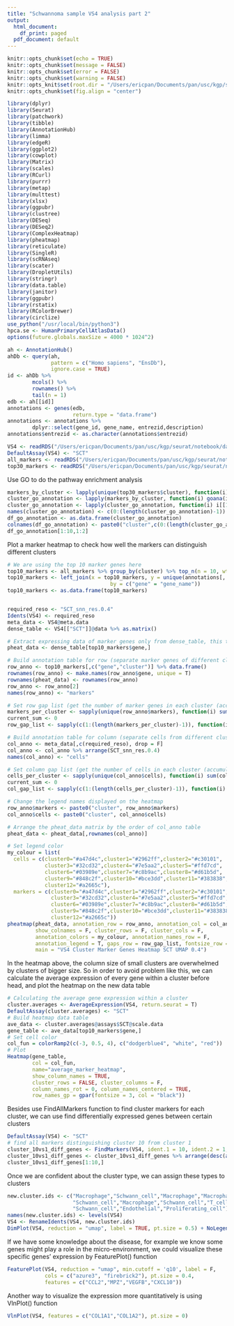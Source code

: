 ```yaml
---
title: "Schwannoma sample VS4 analysis part 2"
output:
  html_document:
    df_print: paged
  pdf_document: default
---
```


```r
knitr::opts_chunk$set(echo = TRUE)
knitr::opts_chunk$set(message = FALSE)
knitr::opts_chunk$set(error = FALSE)
knitr::opts_chunk$set(warning = FALSE)
knitr::opts_knit$set(root.dir = "/Users/ericpan/Documents/pan/usc/kgp/seurat/notebook")
knitr::opts_chunk$set(fig.align = "center")
```


```r
library(dplyr)
library(Seurat)
library(patchwork)
library(tibble)
library(AnnotationHub)
library(limma)
library(edgeR)
library(ggplot2)
library(cowplot)
library(Matrix)
library(scales)
library(RCurl)
library(purrr)
library(metap)
library(multtest)
library(xlsx)
library(ggpubr)
library(clustree)
library(DESeq)
library(DESeq2)
library(ComplexHeatmap)
library(pheatmap)
library(reticulate)
library(SingleR)
library(scRNAseq)
library(scater)
library(DropletUtils)
library(stringr)
library(data.table)
library(janitor)
library(ggpubr)
library(rstatix)
library(RColorBrewer)
library(circlize)
use_python("/usr/local/bin/python3")
hpca.se <- HumanPrimaryCellAtlasData()
options(future.globals.maxSize = 4000 * 1024^2)

ah <- AnnotationHub()
ahDb <- query(ah, 
              pattern = c("Homo sapiens", "EnsDb"), 
              ignore.case = TRUE)
id <- ahDb %>%
        mcols() %>%
        rownames() %>%
        tail(n = 1)
edb <- ah[[id]]
annotations <- genes(edb, 
                     return.type = "data.frame")
annotations <- annotations %>%
        dplyr::select(gene_id, gene_name, entrezid,description)
annotations$entrezid <- as.character(annotations$entrezid)
```

```r
VS4 <- readRDS("/Users/ericpan/Documents/pan/usc/kgp/seurat/notebook/data/VS4.RDS")
DefaultAssay(VS4) <- "SCT"
all_markers <- readRDS("/Users/ericpan/Documents/pan/usc/kgp/seurat/notebook/data/vs4_0.4_sct_all_markers.RDS")
top30_markers <- readRDS("/Users/ericpan/Documents/pan/usc/kgp/seurat/notebook/data/vs4_0.4_sct_top30_markers.RDS")
```



Use GO to do the pathway enrichment analysis
```r
markers_by_cluster <- lapply(unique(top30_markers$cluster), function(i) top30_markers[top30_markers$cluster == i,9])
cluster_go_annotation <- lapply(markers_by_cluster, function(i) goana(i) %>% topGO(n=15))
cluster_go_annotation <- lapply(cluster_go_annotation, function(i) i[[1]])
names(cluster_go_annotation) <- c(0:(length(cluster_go_annotation)-1))
df_go_annotation <- as.data.frame(cluster_go_annotation)
colnames(df_go_annotation) <- paste0("cluster",c(0:(length(cluster_go_annotation)-1)))
df_go_annotation[1:10,1:2]
```

Plot a marker heatmap to check how well the markers can distinguish different clusters
```r
# We are using the top 10 marker genes here
top10_markers <- all_markers %>% group_by(cluster) %>% top_n(n = 10, wt = avg_logFC)
top10_markers <- left_join(x = top10_markers, y = unique(annotations[, c("gene_name", "description","entrezid")]),
                                 by = c("gene" = "gene_name"))
top10_markers <- as.data.frame(top10_markers)


required_reso <- "SCT_snn_res.0.4"
Idents(VS4) <- required_reso
meta_data <- VS4@meta.data
dense_table <- VS4[["SCT"]]@data %>% as.matrix()

# Extract expressing data of marker genes only from dense_table, this table will be used for the final heatmap plot
pheat_data <- dense_table[top10_markers$gene,]

# Build annotation table for row (separate marker genes of different clusters)
row_anno <- top10_markers[,c("gene","cluster")] %>% data.frame()
rownames(row_anno) <- make.names(row_anno$gene, unique = T)
rownames(pheat_data) <- rownames(row_anno)
row_anno <- row_anno[2]
names(row_anno) <- "markers"

# Set row gap list (get the number of marker genes in each cluster (accumulative))
markers_per_cluster <- sapply(unique(row_anno$markers), function(i) sum(row_anno$markers == i))
current_sum <- 0
row_gap_list <- sapply(c(1:(length(markers_per_cluster)-1)), function(i) current_sum <<- current_sum + markers_per_cluster[[i]])

# Build annotation table for column (separate cells from different clusters)
col_anno <- meta_data[,c(required_reso), drop = F]
col_anno <- col_anno %>% arrange(SCT_snn_res.0.4)
names(col_anno) <- "cells"

# Set column gap list (get the number of cells in each cluster (accumulative))
cells_per_cluster <- sapply(unique(col_anno$cells), function(i) sum(col_anno$cells == i))
current_sum <- 0
col_gap_list <- sapply(c(1:(length(cells_per_cluster)-1)), function(i) current_sum <<- current_sum + cells_per_cluster[[i]])

# Change the legend names displayed on the heatmap 
row_anno$markers <- paste0("cluster", row_anno$markers)
col_anno$cells <- paste0("cluster", col_anno$cells)

# Arrange the pheat_data matrix by the order of col_anno table
pheat_data <- pheat_data[,rownames(col_anno)]

# Set legend color
my_colour = list(
  cells = c(cluster0="#a47d4c",cluster1="#2962ff",cluster2="#c30101",
            cluster3="#32cd32",cluster4="#7e5aa2",cluster5="#ffd7cd",
            cluster6="#03989e",cluster7="#c8b9ac",cluster8="#d61b5d",
            cluster9="#848c2f",cluster10="#bce3dd",cluster11="#383838",
            cluster12="#a2665c"),
  markers = c(cluster0="#a47d4c",cluster1="#2962ff",cluster2="#c30101",
              cluster3="#32cd32",cluster4="#7e5aa2",cluster5="#ffd7cd",
              cluster6="#03989e",cluster7="#c8b9ac",cluster8="#d61b5d",
              cluster9="#848c2f",cluster10="#bce3dd",cluster11="#383838",
              cluster12="#a2665c"))
pheatmap(pheat_data, annotation_row = row_anno, annotation_col = col_anno, 
         show_colnames = F, cluster_rows = F, cluster_cols = F,
         annotation_colors = my_colour, annotation_names_row = F,
         annotation_legend = T, gaps_row = row_gap_list, fontsize_row = 3,
         main = "VS4 Cluster Marker Genes Heatmap SCT UMAP 0.4")

```
In the heatmap above, the column size of small clusters are overwhelmed by clusters of bigger size. So in order to avoid problem like this, we can calculate the average expression of every gene within a cluster before head, and plot the heatmap on the new data table
```r
# Calculating the average gene expression within a cluster
cluster.averages <- AverageExpression(VS4, return.seurat = T)
DefaultAssay(cluster.averages) <- "SCT"
# Build heatmap data table
ave_data <- cluster.averages@assays$SCT@scale.data
gene_table <- ave_data[top10_markers$gene,]
# Set cell color
col_fun = colorRamp2(c(-3, 0.5, 4), c("dodgerblue4", "white", "red"))
# Plot
Heatmap(gene_table,
        col = col_fun,
        name="average_marker_heatmap",
        show_column_names = TRUE,
        cluster_rows = FALSE, cluster_columns = F,
        column_names_rot = 0, column_names_centered = TRUE,
        row_names_gp = gpar(fontsize = 3, col = "black"))
```

Besides use FindAllMarkers function to find cluster markers for each cluster, we can use find differentially expressed genes between certain clusters
```r
DefaultAssay(VS4) <- "SCT"
# find all markers distinguishing cluster 10 from cluster 1
cluster_10vs1_diff_genes <- FindMarkers(VS4, ident.1 = 10, ident.2 = 1, min.pct = 0.25, verbose = F)
cluster_10vs1_diff_genes <- cluster_10vs1_diff_genes %>% arrange(desc(abs(avg_logFC))) %>% rownames_to_column(var="gene") %>% left_join(y = unique(annotations[, c("gene_name", "description","entrezid")]), by = c("gene" = "gene_name")) %>% as.data.frame()
cluster_10vs1_diff_genes[1:10,]
```

Once we are confident about the cluster type, we can assign these types to clusters
```r
new.cluster.ids <- c("Macrophage","Schwann_cell","Macrophage","Macrophage","Macrophage",
                     "Schwann_cell","Macrophage","Schwann_cell","T_cell","DC",
                     "Schwann_cell","Endothelial","Proliferating_cell")
names(new.cluster.ids) <- levels(VS4)
VS4 <- RenameIdents(VS4, new.cluster.ids)
DimPlot(VS4, reduction = "umap", label = TRUE, pt.size = 0.5) + NoLegend()
```
If we have some knowledge about the disease, for example we know some genes might play a role in the micro-environment, we could visualize these specific genes' expression by FeaturePlot() function
```r
FeaturePlot(VS4, reduction = "umap", min.cutoff = 'q10', label = F,
            cols = c("azure3", "firebrick2"), pt.size = 0.4,
            features = c("CCL2","MPZ","VEGFB","CXCL10"))
```

Another way to visualize the expression more quantitatively is using VlnPlot() function
```r
VlnPlot(VS4, features = c("COL1A1","COL1A2"), pt.size = 0)
```

